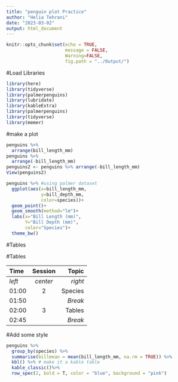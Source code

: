 ```yaml
---
title: "penguin plot Practice"
author: "Helia Tehrani"
date: "2023-03-02"
output: html_document
---
```


```r
knitr::opts_chunk$set(echo = TRUE,
                      message = FALSE,
                      Warning=FALSE,
                      fig.path = "../Output/")

```

#Load Libraries

```r
library(here)
library(tidyverse)
library(palmerpenguins)
library(lubridate)
library(kableExtra)
library(palmerpenguins)
library(tidyverse)
library(memer)
```

#make a plot

```r
penguins %>%
  arrange(bill_length_mm)
penguins %>%
  arrange(-bill_length_mm)
penguins2 <- penguins %>% arrange(-bill_length_mm)
View(penguins2)
```
```r
penguins %>% #using palmer dataset
  ggplot(aes(x=bill_length_mm,
             y=bill_depth_mm,
             color=species))+
  geom_point()+
  geom_smooth(method="lm")+
  labs(x="Bill Length (mm)",
       Y="Bill Depth (mm)",
       color="Species")+
  theme_bw()
```
#Tables 

#Tables 


| Time  | Session | Topic    |
|:------|:-------:|---------:|
| _left_ | _center_| _right_ |
| 01:00  | 2       | Species |
| 01:50  |         | *Break* |
| 02:00  | 3       | Tables  |
| 02:45  |         | *Break* 

#Add some style 
```r
penguins %>%
  group_by(species) %>%
  summarise(billmean = mean(bill_length_mm, na.rm = TRUE)) %>%
  kbl() %>% # make it a kable table
  kable_classic()%>%
  row_spec(2, bold = T, color = "blue", background = "pink")
```



  
